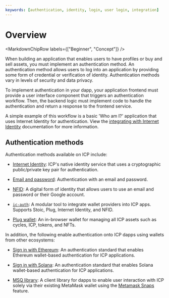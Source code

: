 ```yaml
---
keywords: [authentication, identity, login, user login, integration]
---
```



# Overview

<MarkdownChipRow labels={["Beginner", "Concept"]} />

When building an application that enables users to have profiles or buy and sell assets, you must implement an authentication method. An authentication method allows users to log into an application by providing some form of credential or verification of identity. Authentication methods vary in levels of security and data privacy.

To implement authentication in your dapp, your application frontend must provide a user interface component that triggers an authentication workflow. Then, the backend logic must implement code to handle the authentication and return a response to the frontend service.

A simple example of this workflow is a basic 'Who am I?' application that uses Internet Identity for authentication. View the [integrating with Internet Identity](/docs/current/developer-docs/identity/internet-identity/integrate-internet-identity) documentation for more information.

## Authentication methods

Authentication methods available on ICP include:

- [Internet Identity](/docs/current/developer-docs/identity/internet-identity/overview): ICP's native identity service that uses a cryptographic public/private key pair for authentication.

- [Email and password](email-password.mdx): Authentication with an email and password.

- [NFID](nfid.mdx): A digital form of identity that allows users to use an email and password or their Google account.

- [`ic-auth`](https://github.com/id-daniel-mccoy/ic-auth): A modular tool to integrate wallet providers into ICP apps. Supports Stoic, Plug, Internet Identity, and NFID.

- [Plug wallet](https://docs.plugwallet.ooo/getting-started/extension-components/): An in-browser wallet for managing all ICP assets such as cycles, ICP, tokens, and NFTs.

In addition, the following enable authentication onto ICP dapps using wallets from other ecosystems:

- [Sign in with Ethereum](siwe.mdx): An authentication standard that enables Ethereum wallet-based authentication for ICP applications.

- [Sign in with Solana](https://github.com/kristoferlund/ic-siws): An authentication standard that enables Solana wallet-based authentication for ICP applications.

- [MSQ library](https://github.com/fort-major/msq/blob/master/documentation/integration.md): A client library for dapps to enable user interaction with ICP solely via their existing MetaMask wallet using the [Metamask Snaps](https://metamask.io/snaps/) feature. 


